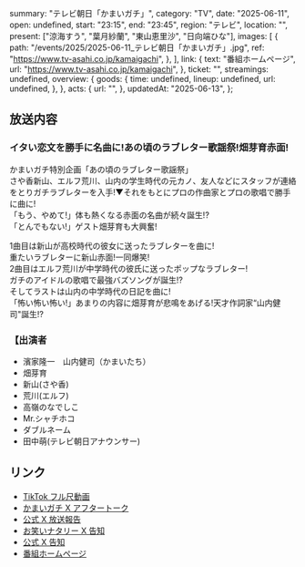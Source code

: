   summary: "テレビ朝日「かまいガチ」",
  category: "TV",
  date: "2025-06-11",
  open: undefined,
  start: "23:15",
  end: "23:45",
  region: "テレビ",
  location: "",
  present: ["涼海すう", "葉月紗蘭", "東山恵里沙", "日向端ひな"],
  images: [
    {
      path: "/events/2025/2025-06-11_テレビ朝日「かまいガチ」.jpg",
      ref: "https://www.tv-asahi.co.jp/kamaigachi",
    },
  ],
  link: {
    text: "番組ホームページ",
    url: "https://www.tv-asahi.co.jp/kamaigachi",
  },
  ticket: "",
  streamings: undefined,
  overview: {
    goods: {
      time: undefined,
      lineup: undefined,
      url: undefined,
    },
  },
  acts: {
    url: "",
  },
  updatedAt: "2025-06-13",
};

## 放送内容

### イタい恋文を勝手に名曲に!あの頃のラブレター歌謡祭!畑芽育赤面!

かまいガチ特別企画「あの頃のラブレター歌謡祭」<br />
さや香新山、エルフ荒川、山内の学生時代の元カノ、友人などにスタッフが連絡をとりガチラブレターを入手!▼それをもとにプロの作曲家とプロの歌唱で勝手に曲に!<br />
「もう、やめて!」体も熱くなる赤面の名曲が続々誕生!?<br/>
「とんでもない!」ゲスト畑芽育も大興奮!<br/>

1曲目は新山が高校時代の彼女に送ったラブレターを曲に!<br/>
重たいラブレターに新山赤面!一同爆笑!<br/>
2曲目はエルフ荒川が中学時代の彼氏に送ったポップなラブレター!<br/>
ガチのアイドルの歌唱で最強バズソングが誕生!?<br/>
そしてラストは山内の中学時代の日記を曲に!<br/>
「怖い怖い怖い!」あまりの内容に畑芽育が悲鳴をあげる!天才作詞家“山内健司"誕生!?<br/>

### 【出演者

- 濱家隆一　山内健司（かまいたち）
- 畑芽育
- 新山(さや香)
- 荒川(エルフ)
- 高嶺のなでしこ
- Mr.シャチホコ
- ダブルネーム
- 田中萌(テレビ朝日アナウンサー)

## リンク

- [TikTok フル尺動画](https://www.tiktok.com/@_kamaigachi_/video/7514893483400858888)
- [かまいガチ X アフタートーク](https://x.com/kamaigachi/status/1933458398793904207)
- [公式 X 放送報告](https://x.com/takanenofficial/status/1932815114732020171)
- [お笑いナタリー X 告知](https://x.com/owarai_natalie/status/1932649067085181288)
- [公式 X 告知](https://x.com/takanenofficial/status/1930406713901101328)
- [番組ホームページ](https://www.tv-asahi.co.jp/kamaigachi)
